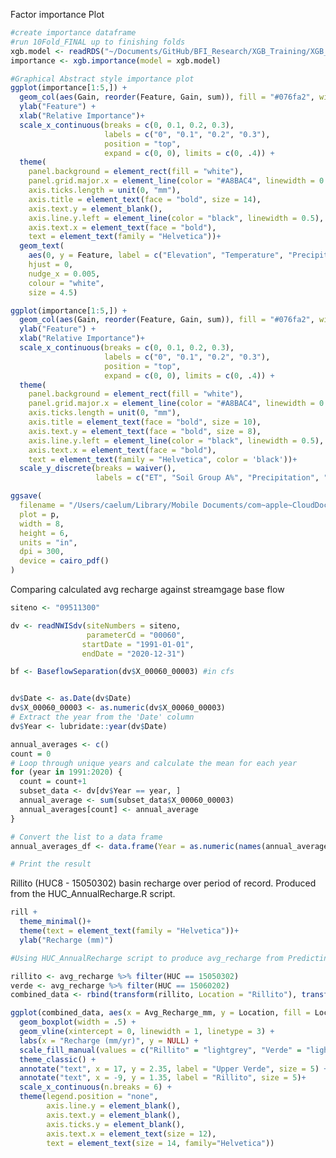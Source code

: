 Factor importance Plot
```r
#create importance dataframe
#run 10Fold_FINAL up to finishing folds
xgb.model <- readRDS("~/Documents/GitHub/BFI_Research/XGB_Training/XGB_12122023")
importance <- xgb.importance(model = xgb.model)
```

```r
#Graphical Abstract style importance plot
ggplot(importance[1:5,]) +
  geom_col(aes(Gain, reorder(Feature, Gain, sum)), fill = "#076fa2", width = 0.6) +
  ylab("Feature") +
  xlab("Relative Importance")+
  scale_x_continuous(breaks = c(0, 0.1, 0.2, 0.3),
                     labels = c("0", "0.1", "0.2", "0.3"),
                     position = "top",
                     expand = c(0, 0), limits = c(0, .4)) +
  theme(
    panel.background = element_rect(fill = "white"),
    panel.grid.major.x = element_line(color = "#A8BAC4", linewidth = 0.3),
    axis.ticks.length = unit(0, "mm"),
    axis.title = element_text(face = "bold", size = 14),
    axis.text.y = element_blank(),
    axis.line.y.left = element_line(color = "black", linewidth = 0.5),
    axis.text.x = element_text(face = "bold"),
    text = element_text(family = "Helvetica"))+
  geom_text(
    aes(0, y = Feature, label = c("Elevation", "Temperature", "Precipitation", "Soil Group A%", "ET")),
    hjust = 0,
    nudge_x = 0.005,
    colour = "white",
    size = 4.5)

```

```r
ggplot(importance[1:5,]) +
  geom_col(aes(Gain, reorder(Feature, Gain, sum)), fill = "#076fa2", width = 0.6) +
  ylab("Feature") +
  xlab("Relative Importance")+
  scale_x_continuous(breaks = c(0, 0.1, 0.2, 0.3),
                     labels = c("0", "0.1", "0.2", "0.3"),
                     position = "top",
                     expand = c(0, 0), limits = c(0, .4)) +
  theme(
    panel.background = element_rect(fill = "white"),
    panel.grid.major.x = element_line(color = "#A8BAC4", linewidth = 0.3),
    axis.ticks.length = unit(0, "mm"),
    axis.title = element_text(face = "bold", size = 10),
    axis.text.y = element_text(face = "bold", size = 8),
    axis.line.y.left = element_line(color = "black", linewidth = 0.5),
    axis.text.x = element_text(face = "bold"),
    text = element_text(family = "Helvetica", color = 'black'))+
  scale_y_discrete(breaks = waiver(),
                   labels = c("ET", "Soil Group A%", "Precipitation", "Temperature", "Elevation"))
```


```r
ggsave(
  filename = "/Users/caelum/Library/Mobile Documents/com~apple~CloudDocs/NAU/Research/AZ_Basin_Baseflow/Manuscript/Figures/XGB_feat_importance.pdf",
  plot = p,
  width = 8,
  height = 6,
  units = "in",
  dpi = 300,
  device = cairo_pdf()
)
```

Comparing calculated avg recharge against streamgage base flow
```r
siteno <- "09511300"

dv <- readNWISdv(siteNumbers = siteno,
                 parameterCd = "00060",
                startDate = "1991-01-01",
                endDate = "2020-12-31")

bf <- BaseflowSeparation(dv$X_00060_00003) #in cfs


dv$Date <- as.Date(dv$Date)
dv$X_00060_00003 <- as.numeric(dv$X_00060_00003)
# Extract the year from the 'Date' column
dv$Year <- lubridate::year(dv$Date)

annual_averages <- c()
count = 0
# Loop through unique years and calculate the mean for each year
for (year in 1991:2020) {
  count = count+1
  subset_data <- dv[dv$Year == year, ]
  annual_average <- sum(subset_data$X_00060_00003)
  annual_averages[count] <- annual_average
}

# Convert the list to a data frame
annual_averages_df <- data.frame(Year = as.numeric(names(annual_averages[1991:2020])), annual_average = (annual_averages[1991:2020]))

# Print the result


```

Rillito (HUC8 - 15050302) basin recharge over period of record.
Produced from the HUC_AnnualRecharge.R script.
```r
rill +
  theme_minimal()+
  theme(text = element_text(family = "Helvetica"))+
  ylab("Recharge (mm)")
```

```r
#Using HUC_AnnualRecharge script to produce avg_recharge from PredictingPoints_AllData

rillito <- avg_recharge %>% filter(HUC == 15050302)
verde <- avg_recharge %>% filter(HUC == 15060202)
combined_data <- rbind(transform(rillito, Location = "Rillito"), transform(verde, Location = "Verde"))

ggplot(combined_data, aes(x = Avg_Recharge_mm, y = Location, fill = Location)) +
  geom_boxplot(width = .5) +
  geom_vline(xintercept = 0, linewidth = 1, linetype = 3) +
  labs(x = "Recharge (mm/yr)", y = NULL) +
  scale_fill_manual(values = c("Rillito" = "lightgrey", "Verde" = "lightgrey")) +
  theme_classic() +
  annotate("text", x = 17, y = 2.35, label = "Upper Verde", size = 5) +
  annotate("text", x = -9, y = 1.35, label = "Rillito", size = 5)+
  scale_x_continuous(n.breaks = 6) +
  theme(legend.position = "none",
        axis.line.y = element_blank(),
        axis.text.y = element_blank(),
        axis.ticks.y = element_blank(),
        axis.text.x = element_text(size = 12), 
        text = element_text(size = 14, family="Helvetica"))



```

